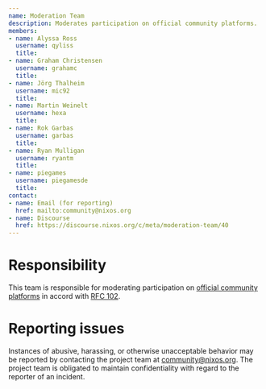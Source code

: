 ```yaml
---  
name: Moderation Team
description: Moderates participation on official community platforms.
members:
- name: Alyssa Ross
  username: qyliss
  title: 
- name: Graham Christensen
  username: grahamc
  title: 
- name: Jörg Thalheim
  username: mic92
  title: 
- name: Martin Weinelt
  username: hexa
  title: 
- name: Rok Garbas
  username: garbas
  title: 
- name: Ryan Mulligan
  username: ryantm
  title:
- name: piegames
  username: piegamesde
  title:
contact:
- name: Email (for reporting)
  href: mailto:community@nixos.org
- name: Discourse
  href: https://discourse.nixos.org/c/meta/moderation-team/40
---
```

# Responsibility

This team is responsible for moderating participation on [official community platforms](/community/#platforms) in accord with [RFC 102](https://github.com/NixOS/rfcs/blob/master/rfcs/0102-moderation-team.md).

# Reporting issues

Instances of abusive, harassing, or otherwise unacceptable behavior may be reported by contacting the project team at [community@nixos.org](mailto:community@nixos.org). The project team is obligated to maintain confidentiality with regard to the reporter of an incident.
